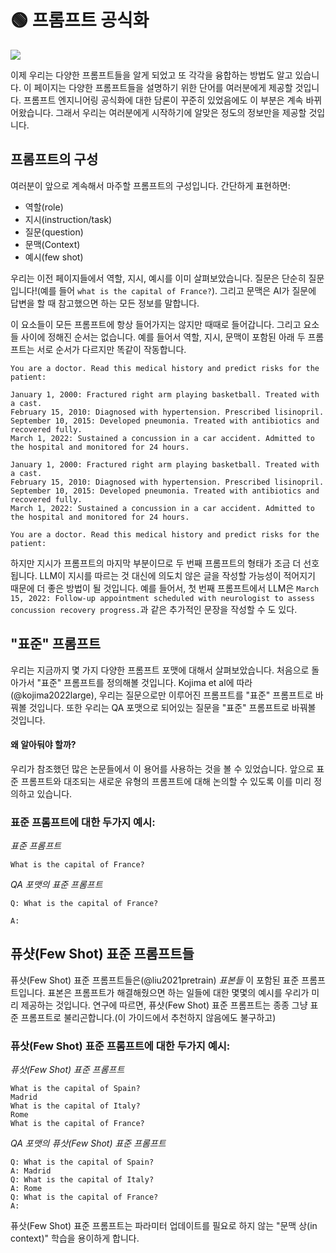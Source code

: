 
# 🟢 프롬프트 공식화

<div style={{ textAlign: "center" }}>
  <Image
    src={"/docs/assets/basics/formal_prompt.svg"}
    width={564}
    height={1054}
    style={{
      width: "800px",
      height: "300px",
      verticalAlign: "top",
      margin: "auto",
    }}
  />
</div>

이제 우리는 다양한 프롬프트들을 알게 되었고 또 각각을 융합하는 방법도 알고 있습니다. 이 페이지는 다양한 프롬프트들을 설명하기 위한 단어를 여러분에게 제공할 것입니다. 프롬프트 엔지니어링 공식화에 대한 담론이 꾸준히 있었음에도 이 부분은 계속 바뀌어왔습니다. 그래서 우리는 여러분에게 시작하기에 알맞은 정도의 정보만을 제공할 것입니다.

## 프롬프트의 구성

여러분이 앞으로 계속해서 마주할 프롬프트의 구성입니다. 간단하게 표현하면:

- 역할(role)
- 지시(instruction/task)
- 질문(question)
- 문맥(Context)
- 예시(few shot)

우리는 이전 페이지들에서 역할, 지시, 예시를 이미 살펴보았습니다. 질문은 단순히 질문입니다!(예를 들어 `what is the capital of France?`). 그리고 문맥은 AI가 질문에 답변을 할 때 참고했으면 하는 모든 정보를 말합니다.

이 요소들이 모든 프롬프트에 항상 들어가지는 않지만 때때로 들어갑니다. 그리고 요소들 사이에 정해진 순서는 없습니다. 예를 들어서 역할, 지시, 문맥이 포함된 아래 두 프롬프트는 서로 순서가 다르지만 똑같이 작동합니다.

```text
You are a doctor. Read this medical history and predict risks for the patient:

January 1, 2000: Fractured right arm playing basketball. Treated with a cast.
February 15, 2010: Diagnosed with hypertension. Prescribed lisinopril.
September 10, 2015: Developed pneumonia. Treated with antibiotics and recovered fully.
March 1, 2022: Sustained a concussion in a car accident. Admitted to the hospital and monitored for 24 hours.
```

```text
January 1, 2000: Fractured right arm playing basketball. Treated with a cast.
February 15, 2010: Diagnosed with hypertension. Prescribed lisinopril.
September 10, 2015: Developed pneumonia. Treated with antibiotics and recovered fully.
March 1, 2022: Sustained a concussion in a car accident. Admitted to the hospital and monitored for 24 hours.

You are a doctor. Read this medical history and predict risks for the patient:
```

하지만 지시가 프롬프트의 마지막 부분이므로 두 번째 프롬프트의 형태가 조금 더 선호됩니다. LLM이 지시를 따르는 것 대신에 의도치 않은 글을 작성할 가능성이 적어지기 때문에 더 좋은 방법이 될 것입니다. 예를 들어서, 첫 번째 프롬프트에서 LLM은 `March 15, 2022: Follow-up appointment scheduled with neurologist to assess concussion recovery progress.`과 같은 추가적인 문장을 작성할 수 도 있다.

## "표준" 프롬프트

우리는 지금까지 몇 가지 다양한 프롬프트 포맷에 대해서 살펴보았습니다. 처음으로 돌아가서 "표준" 프롬프트를 정의해볼 것입니다.
Kojima et al에 따라(@kojima2022large), 우리는 질문으로만 이루어진 프롬프트를 "표준" 프롬프트로 바꿔볼 것입니다.
또한 우리는 QA 포맷으로 되어있는 질문을 "표준" 프롬프트로 바꿔볼 것입니다.

#### 왜 알아둬야 할까?

우리가 참조했던 많은 논문들에서 이 용어를 사용하는 것을 볼 수 있었습니다.
앞으로 표준 프롬프트와 대조되는 새로운 유형의 프롬프트에 대해 논의할 수 있도록 이를 미리 정의하고 있습니다.

### 표준 프롬프트에 대한 두가지 예시:

_표준 프롬프트_

```
What is the capital of France?
```

_QA 포맷의 표준 프롬프트_

```
Q: What is the capital of France?

A:
```

## 퓨샷(Few Shot) 표준 프롬프트들

퓨샷(Few Shot) 표준 프롬프트들은(@liu2021pretrain) _표본들_ 이 포함된 표준 프롬프트입니다.
표본은 프롬프트가 해결해줬으면 하는 일들에 대한 몇몇의 예시를 우리가 미리 제공하는 것입니다.
연구에 따르면, 퓨샷(Few Shot) 표준 프롬프트는 종종 그냥 표준 프롬프트로 불리곤합니다.(이 가이드에서 추천하지 않음에도 불구하고)

### 퓨삿(Few Shot) 표준 프롬프트에 대한 두가지 예시:

_퓨삿(Few Shot) 표준 프롬프트_

```
What is the capital of Spain?
Madrid
What is the capital of Italy?
Rome
What is the capital of France?
```

_QA 포맷의 퓨삿(Few Shot) 표준 프롬프트_

```
Q: What is the capital of Spain?
A: Madrid
Q: What is the capital of Italy?
A: Rome
Q: What is the capital of France?
A:
```

퓨삿(Few Shot) 표준 프롬프트는 파라미터 업데이트를 필요로 하지 않는 "문맥 상(in context)" 학습을 용이하게 합니다.
